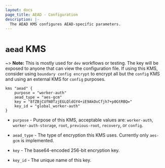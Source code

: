 ```yaml
---
layout: docs
page_title: AEAD - Configuration
description: |-
  The AEAD KMS configures AEAD-specific parameters.
---
```


# `aead` KMS

~> **Note:** This is mostly used for `dev` workflows or testing. The key will be exposed
to anyone that can view the configuration file. If using this KMS, consider
using `boundary config encrypt` to encrypt all but the `config` KMS and using an
external KMS for `config` purposes.

```hcl
kms "aead" {
	purpose = "worker-auth"
	aead_type = "aes-gcm"
	key = "8fZBjCUfN0TzjEGLQldGY4+iE9AkOvCfjh7+p0GtRBQ="
	key_id = "global_worker-auth"
}
```

- `purpose` - Purpose of this KMS, acceptable values are: `worker-auth`, `worker-auth-storage`,
   `root`, `previous-root`, `recovery`, or `config`.

- `aead_type` - The type of encryption this KMS uses. Currently only `aes-gcm` is implemented.

- `key` - The base64-encoded 256-bit encryption key.

- `key_id` - The unique name of this key.
